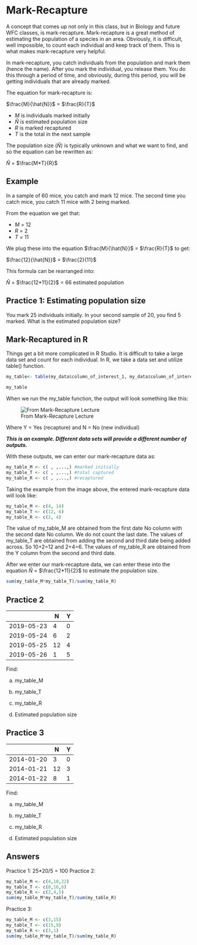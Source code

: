 # Mark-Recapture

A concept that comes up not only in this class, but in Biology and future WFC classes, is mark-recapture. Mark-recapture is a great method of estimating the population of a species in an area. Obviously, it is difficult, well impossible, to count each individual and keep track of them. This is what makes mark-recapture very helpful.

In mark-recapture, you catch individuals from the population and mark them (hence the name). After you mark the individual, you release them. You do this through a period of time, and obviously, during this period, you will be getting individuals that are already marked.

The equation for mark-recapture is:

$\frac{M}{\hat{N}}$ = $\frac{R}{T}$

-   *M* is individuals marked initially
-   $\hat{N}$ is estimated population size
-   *R* is marked recaptured
-   *T* is the total in the next sample

The population size ($\hat{N}$) is typically unknown and what we want to find, and so the equation can be rewritten as:

$\hat{N}$ = $\frac{M*T}{R}$

## Example 

In a sample of 60 mice, you catch and mark 12 mice. The second time you catch mice, you catch 11 mice with 2 being marked.

From the equation we get that:

-   *M* = 12
-   *R* = 2
-   *T* = 11

We plug these into the equation $\frac{M}{\hat{N}}$ = $\frac{R}{T}$ to get:

$\frac{12}{\hat{N}}$ = $\frac{2}{11}$

This formula can be rearranged into:

$\hat{N}$ = $\frac{12*11}{2}$ = 66 estimated population

## Practice 1: Estimating population size

You mark 25 individuals initially. In your second sample of 20, you find 5 marked. What is the estimated population size?

## Mark-Recaptured in R

Things get a bit more complicated in R Studio. It is difficult to take a large data set and count for each individual. In R, we take a data set and utilize table() function.

```r
my_table<- table(my_data$column_of_interest_1, my_data$column_of_interest_2)

my_table
```

When we run the my_table function, the output will look something like this:

![From Mark-Recapture Lecture](https://github.com/rahhernandez/wfc70/blob/main/markrecapturetable.png?raw=true)

Where Y = Yes (recapture) and N = No (new individual)

***This is an example. Different data sets will provide a different number of outputs.***

With these outputs, we can enter our mark-recapture data as:

```r
my_table_M <- c( , ,...,) #marked initially
my_table_T <- c( , ,...,) #total captured
my_table_R <- c( , ,...,) #recaptured
```

Taking the example from the image above, the entered mark-recapture data will look like:

```r
my_table_M <- c(4, 14)
my_table_T <- c(12, 6)
my_table_R <- c(2, 4)
```

The value of my_table_M are obtained from the first date No column with the second date No column. We do not count the last date. The values of my_table_T are obtained from adding the second and third date being added across. So 10+2=12 and 2+4=6. The values of my_table_R are obtained from the Y column from the second and third date.

After we enter our mark-recapture data, we can enter these into the equation $\hat{N}$ = $\frac{12*11}{2}$ to estimate the population size.

```r
sum(my_table_M*my_table_T)/sum(my_table_R)
```

## Practice 2

|            | N   | Y   |
|------------|-----|-----|
| 2019-05-23 | 4   | 0   |
| 2019-05-24 | 6   | 2   |
| 2019-05-25 | 12  | 4   |
| 2019-05-26 | 1   | 5   |

Find:

a)  my_table_M

b)  my_table_T

c)  my_table_R

d)  Estimated population size

## Practice 3

|            | N   | Y   |
|------------|-----|-----|
| 2014-01-20 | 3   | 0   |
| 2014-01-21 | 12  | 3   |
| 2014-01-22 | 8   | 1   |

Find:

a)  my_table_M

b)  my_table_T

c)  my_table_R

d)  Estimated population size

## Answers

Practice 1: 25*20/5 = 100
Practice 2:
```r
my_table_M <- c(4,10,22)
my_table_T <- c(8,16,6)
my_table_R <- c(2,4,5)
sum(my_table_M*my_table_T)/sum(my_table_R)
```
Practice 3:
```r
my_table_M <- c(3,15)
my_table_T <- c(15,9)
my_table_R <- c(3,1)
sum(my_table_M*my_table_T)/sum(my_table_R)
```

